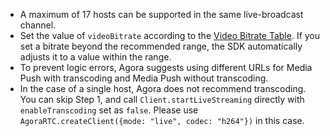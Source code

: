 <PlatformWrapper platform="web">

- A maximum of 17 hosts can be supported in the same live-broadcast channel.
- Set the value of `videoBitrate` according to the [Video Bitrate Table](video_profile_web_ng#recommended-video-profiles). If you set a bitrate beyond the recommended range, the SDK automatically adjusts it to a value within the range.
- To prevent logic errors, Agora suggests using different URLs for Media Push with transcoding and Media Push without transcoding.
- In the case of a single host, Agora does not recommend transcoding. You can skip Step 1, and call `Client.startLiveStreaming` directly with `enableTranscoding` set as `false`. Please use `AgoraRTC.createClient({mode: "live", codec: "h264"})` in this case.

</PlatformWrapper>